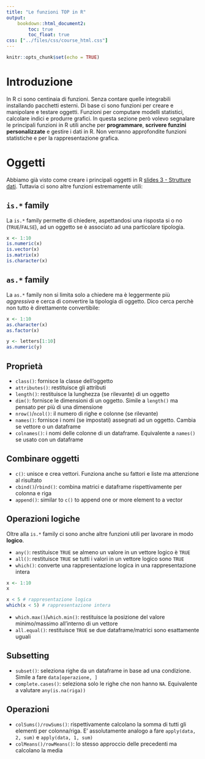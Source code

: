 ```yaml
---
title: "Le funzioni TOP in R"
output: 
    bookdown::html_document2:
        toc: true
        toc_float: true
css: ["../files/css/course_html.css"]
---
```


```r
knitr::opts_chunk$set(echo = TRUE)
```

# Introduzione

In R ci sono centinaia di funzioni. Senza contare quelle integrabili installando pacchetti esterni. Di base ci sono funzioni per creare e manipolare e testare oggetti. Funzioni per computare modelli statistici, calcolare indici e produrre grafici. In questa sezione però volevo segnalare le principali funzioni in R utili anche per **programmare**, **scrivere funzini personalizzate** e gestire i dati in R. Non verranno approfondite funzioni statistiche e per la rappresentazione grafica.

# Oggetti

Abbiamo già visto come creare i principali oggetti in R [slides 3 - Strutture dati](../slides/3_data_structures/3_data_structures.html). Tuttavia ci sono altre funzioni estremamente utili:

## `is.*` family

La `is.*` family permette di chiedere, aspettandosi una risposta si o no (`TRUE`/`FALSE`), ad un oggetto se è associato ad una particolare tipologia.

```r
x <- 1:10
is.numeric(x)
is.vector(x)
is.matrix(x)
is.character(x)
```

## `as.*` family

La `as.*` family non si limita solo a chiedere ma è leggermente più *aggressiva* e cerca di convertire la tipologia di oggetto. Dico cerca perchè non tutto è direttamente convertibile:

```r
x <- 1:10
as.character(x)
as.factor(x)

y <- letters[1:10]
as.numeric(y)
```

## Proprietà

- `class()`: fornisce la classe dell'oggetto
- `attributes()`: restituisce gli attributi
- `length()`: restituisce la lunghezza (se rilevante) di un oggetto
- `dim()`: fornisce le dimensioni di un oggetto. Simile a `length()` ma pensato per più di una dimensione
- `nrow()`/`ncol()`: il numero di righe e colonne (se rilevante)
- `names()`: fornisce i nomi (se impostati) assegnati ad un oggetto. Cambia se vettore o un dataframe
- `colnames()`: i nomi delle colonne di un dataframe. Equivalente a `names()` se usato con un dataframe

## Combinare oggetti

- `c()`: unisce e crea vettori. Funziona anche su fattori e liste ma attenzione al risultato
- `cbind()`/`rbind()`: combina matrici e dataframe rispettivamente per colonna e riga
- `append()`: similar to `c()` to append one or more element to a vector

## Operazioni logiche

Oltre alla `is.*` family ci sono anche altre funzioni utili per lavorare in modo **logico**.

- `any()`: restituisce `TRUE` se almeno un valore in un vettore logico è `TRUE`
- `all()`: restituisce `TRUE` se tutti i valori in un vettore logico sono `TRUE`
- `which()`: converte una rappresentazione logica in una rappresentazione intera

```r
x <- 1:10
x

x < 5 # rappresentazione logica
which(x < 5) # rappresentazione intera
```

- `which.max()`/`which.min()`: restituisce la posizione del valore minimo/massimo all'interno di un vettore
- `all.equal()`: restituisce `TRUE` se due dataframe/matrici sono esattamente uguali  

## Subsetting

- `subset()`: seleziona righe da un dataframe in base ad una condizione. Simile a fare `data[operazione, ]`
- `complete.cases()`: seleziona solo le righe che non hanno `NA`. Equivalente a valutare `any(is.na(riga))`

## Operazioni

- `colSums()/rowSums()`: rispettivamente calcolano la somma di tutti gli elementi per colonna/riga. E' assolutamente analogo a fare `apply(data, 2, sum)` e `apply(data, 1, sum)`
- `colMeans()/rowMeans()`: lo stesso approccio delle precedenti ma calcolano la media